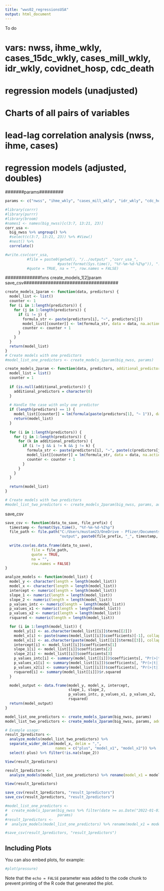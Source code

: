 ```yaml
---
title: "wws02_regressionsUSA"
output: html_document
---
```

######## To do
# vars: nwss, ihme_wkly, cases_15dc_wkly, cases_mill_wkly, idr_wkly, covidnet_hosp, cdc_death
# regression models (unadjusted)
# Charts of all pairs of variables 
# lead-lag correlation analysis (nwss, ihme, cases)
# regression models (adjusted, doubles)
#######params#########
```r
params <- c("nwss", "ihme_wkly", "cases_mill_wkly", "idr_wkly", "cdc_hosp", "cdc_death")
```
```r
#library(corrr)
#library(purrr)
#library(broom)
#names1 <- names(big_nwss)[c(3:7, 13:21, 23)]
corr_usa <- 
  big_nwss %>% ungroup() %>%
  #select(c(3:7, 13:21, 23)) %>% #View()
  #nest() %>%
  correlate()

#write.csv(corr_usa,
          #file = paste0(getwd(), "/../output/" ,"corr_usa_",
                        #paste(format(Sys.time(), "%Y-%m-%d-%I%p")), ".csv"), 
          #quote = TRUE, na = "", row.names = FALSE)

```

#############fxns create_models_1[2]param save_csv###################################

```r

create_models_1param <- function(data, predictors) {
  model_list <- list()
  counter <- 1
  for (i in 1:length(predictors)) {
    for (j in 1:length(predictors)) {
      if (i != j) {
        formula_str <- paste(predictors[i], "~", predictors[j])
        model_list[[counter]] <- lm(formula_str, data = data, na.action = na.omit)
        counter <- counter + 1
      }
    }
  }
  return(model_list)
}
# Create models with one predictors
#model_list_one_predictors <- create_models_1param(big_nwss, params)

create_models_2param <- function(data, predictors, additional_predictors = NULL) {
  model_list = list()
  counter = 1
  
  if (is.null(additional_predictors)) {
    additional_predictors = character(0)
  }
  
  # Handle the case with only one predictor
  if (length(predictors) == 1) {
    model_list[[counter]] = lm(formula(paste(predictors[1], "~ 1")), data = data, na.action = na.omit)
    return(model_list)
  }
  
  for (i in 1:length(predictors)) {
    for (j in 1:length(predictors)) {
      for (k in additional_predictors) {
        if (i != j && i != k && j != k) {
          formula_str <- paste(predictors[i], "~", paste(c(predictors[j], k), collapse = " + "))
          model_list[[counter]] = lm(formula_str, data = data, na.action = na.omit)
          counter <- counter + 1
        }
      }
    }
  }
  
  return(model_list)
}

# Create models with two predictors
#model_list_two_predictors <- create_models_2param(big_nwss, params, additional_predictors = params)
```
############################ save_csv
```r

save_csv <- function(data_to_save, file_prefix) {
  timestamp <- format(Sys.time(), "%Y-%m-%d-%I%p")
  file_path <- file.path("C:/Users/mustam23/OneDrive - Pfizer/Documents/Projects/underreporting/", 
                         "output", paste0(file_prefix, "_", timestamp, ".csv"))
  
  write.csv(as.data.frame(data_to_save),
            file = file_path,
            quote = TRUE,
            na = "",
            row.names = FALSE)
}

```

################################################

```r

analyze_models <- function(model_list) {
  model_y <- character(length = length(model_list))
  model_x <- character(length = length(model_list))
  intercept <- numeric(length = length(model_list))
  slope_1 <- numeric(length = length(model_list))
  slope_2 <- numeric(length = length(model_list))
  p_values_intc <- numeric(length = length(model_list))
  p_values_x1 <- numeric(length = length(model_list))
  p_values_x2 <- numeric(length = length(model_list))
  rsquared <- numeric(length = length(model_list))

  for (i in 1:length(model_list)) {
    model_y[i] <- as.character(model_list[[i]]$terms[[2]])
    model_x[i] <- paste(names(model_list[[i]]$coefficients)[-1], collapse = ', ')
    model_x[i] <- as.character(paste(model_list[[i]]$terms[[3]], collapse = ','))
    intercept[i] <- model_list[[i]]$coefficients[1]
    slope_1[i] <- model_list[[i]]$coefficients[2]
    slope_2[i] <- model_list[[i]]$coefficients[3]
    p_values_intc[i] <- summary(model_list[[i]])$coefficients[, "Pr(>|t|)"][1]  # Adjust index accordingly
    p_values_x1[i] <- summary(model_list[[i]])$coefficients[, "Pr(>|t|)"][2]  # Adjust index accordingly
    p_values_x2[i] <- summary(model_list[[i]])$coefficients[, "Pr(>|t|)"][3]  # Adjust index accordingly
    rsquared[i] <- summary(model_list[[i]])$r.squared
  }

  model_output <- data.frame(model_y, model_x, intercept, 
                             slope_1, slope_2, 
                             p_values_intc, p_values_x1, p_values_x2,
                             rsquared)
  return(model_output)
}

```

################################################

```r
model_list_one_predictors <- create_models_1param(big_nwss, params)
model_list_two_predictors <- create_models_2param(big_nwss, params, additional_predictors = params)

# Example usage:
result_2predictors <- 
  analyze_models(model_list_two_predictors) %>% 
  separate_wider_delim(model_x, delim = ",", 
                       names = c("plus", "model_x1", "model_x2")) %>% 
  select(-plus) %>% filter(!is.na(slope_2))

View(result_2predictors)

result_1predictors <- 
  analyze_models(model_list_one_predictors) %>% rename(model_x1 = model_x)

View(result_1predictors)

save_csv(result_1predictors, "result_1predictors")
save_csv(result_2predictors, "result_2predictors")


```

```r


#model_list_one_predictors <- 
#  create_models_1param(big_nwss %>% filter(date >= as.Date("2022-01-01")), 
#                       params)
#result_1predictors <- 
#  analyze_models(model_list_one_predictors) %>% rename(model_x1 = model_x)

#save_csv(result_1predictors, "result_1predictors")

```


## Including Plots

You can also embed plots, for example:

```r
#plot(pressure)
```

Note that the `echo = FALSE` parameter was added to the code chunk to prevent printing of the R code that generated the plot.
